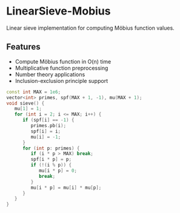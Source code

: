 # LinearSieve-Mobius

Linear sieve implementation for computing Möbius function values.

## Features
- Compute Möbius function in O(n) time
- Multiplicative function preprocessing
- Number theory applications
- Inclusion-exclusion principle support

```cpp
const int MAX = 1e6;
vector<int> primes, spf(MAX + 1, -1), mu(MAX + 1);
void sieve() {
   mu[1] = 1;
   for (int i = 2; i <= MAX; i++) {
      if (spf[i] == -1) {
         primes.pb(i);
         spf[i] = i;
         mu[i] = -1;
      }
      for (int p: primes) {
         if (i * p > MAX) break;
         spf[i * p] = p;
         if (!(i % p)) {
            mu[i * p] = 0;
            break;
         }
         mu[i * p] = mu[i] * mu[p];
      }
   }
}
```
